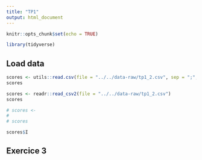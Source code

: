 ```yaml
---
title: "TP1"
output: html_document
---
```


```r
knitr::opts_chunk$set(echo = TRUE)
```

```r
library(tidyverse)
```


## Load data

```r
scores <- utils::read.csv(file = "../../data-raw/tp1_2.csv", sep = ";", skip = 2)
scores
```


```r
scores <- readr::read_csv2(file = "../../data-raw/tp1_2.csv")
scores
```



```r
# scores <- 
# 
# scores
```



```r
scores$I
```


## Exercice 3 

```r

```

